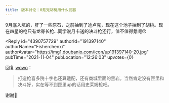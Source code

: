 ```yaml
---
title: 版本讨论｜0氪党胡桃用什么武器
---
```



<Forum groupName="原神" groupUrl="https://www.douban.com/group/genshin/" archivedAt="2025-05-16T14:14:39.925Z">
  <Post
    id="251833041"
    title="版本讨论｜0氪党胡桃用什么武器"
    url="https://www.douban.com/group/topic/251833041/?_spm_id=MTkxMzk3MTQw"
    pubTime="2021-11-04"
    highlightUserId="191397140"
  >
9月底入坑的，肝了一些原石，之前抽到了迪卢克，现在这个池子抽到了胡桃。现在四星的枪只有龙脊长枪...同学说月卡送的决斗枪还行，值不值得氪呢😢

<Reply
  id="4390757729"
  authorId="191397140"
  authorName="Fisherchenxi"
  authorAvatar="https://img1.doubanio.com/icon/up191397140-20.jpg"
  pubTime="2021-11-04"
  pubLocation="12:26:03"
  upvotes={0}
>
回复 [wowo](https://www.douban.com/people/237230476/)：
> 打造枪喜多院十字也还算适配，还有商城里面的黑岩。当然肯定没有匣里和决斗好，实在等不到匣里up的话用史莱姆枪吧。

谢谢🙏
</Reply>
  </Post>
</Forum>
